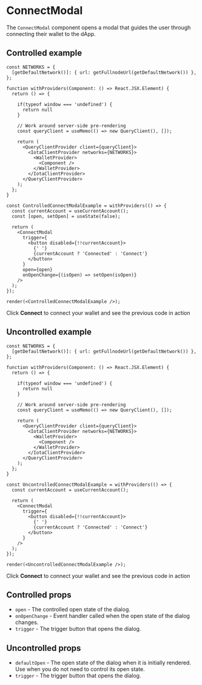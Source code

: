 # ConnectModal

The `ConnectModal` component opens a modal that guides the user through connecting their wallet to
the dApp.

## Controlled example

```tsx live noInline
const NETWORKS = {
  [getDefaultNetwork()]: { url: getFullnodeUrl(getDefaultNetwork()) },
};

function withProviders(Component: () => React.JSX.Element) {
  return () => {

    if(typeof window === 'undefined') {
      return null
    }

    // Work around server-side pre-rendering
    const queryClient = useMemo(() => new QueryClient(), []);

    return (
      <QueryClientProvider client={queryClient}>
        <IotaClientProvider networks={NETWORKS}>
          <WalletProvider>
            <Component />
          </WalletProvider>
        </IotaClientProvider>
      </QueryClientProvider>
    );
  };
}

const ControlledConnectModalExample = withProviders(() => {
  const currentAccount = useCurrentAccount();
  const [open, setOpen] = useState(false);

  return (
    <ConnectModal
      trigger={
        <button disabled={!!currentAccount}>
          {' '}
          {currentAccount ? 'Connected' : 'Connect'}
        </button>
      }
      open={open}
      onOpenChange={(isOpen) => setOpen(isOpen)}
    />
  );
});

render(<ControlledConnectModalExample />);
```

Click **Connect** to connect your wallet and see the previous code in action

## Uncontrolled example

```tsx live noInline
const NETWORKS = {
  [getDefaultNetwork()]: { url: getFullnodeUrl(getDefaultNetwork()) },
};

function withProviders(Component: () => React.JSX.Element) {
  return () => {

    if(typeof window === 'undefined') {
      return null
    }

    // Work around server-side pre-rendering
    const queryClient = useMemo(() => new QueryClient(), []);

    return (
      <QueryClientProvider client={queryClient}>
        <IotaClientProvider networks={NETWORKS}>
          <WalletProvider>
            <Component />
          </WalletProvider>
        </IotaClientProvider>
      </QueryClientProvider>
    );
  };
}

const UncontrolledConnectModalExample = withProviders(() => {
  const currentAccount = useCurrentAccount();

  return (
    <ConnectModal
      trigger={
        <button disabled={!!currentAccount}>
          {' '}
          {currentAccount ? 'Connected' : 'Connect'}
        </button>
      }
    />
  );
});

render(<UncontrolledConnectModalExample />);
```

Click **Connect** to connect your wallet and see the previous code in action

## Controlled props

-   `open` - The controlled open state of the dialog.
-   `onOpenChange` - Event handler called when the open state of the dialog changes.
-   `trigger` - The trigger button that opens the dialog.

## Uncontrolled props

-   `defaultOpen` - The open state of the dialog when it is initially rendered. Use when you do not
    need to control its open state.
-   `trigger` - The trigger button that opens the dialog.
